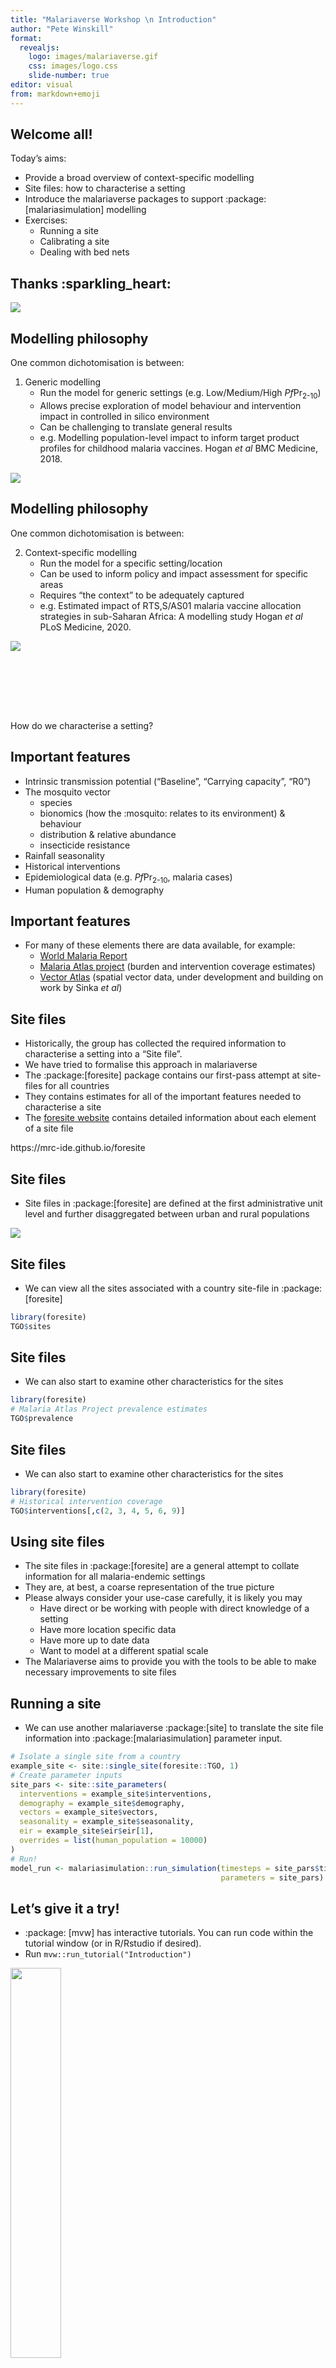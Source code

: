 ```yaml
---
title: "Malariaverse Workshop \n Introduction"
author: "Pete Winskill"
format:
  revealjs:
    logo: images/malariaverse.gif
    css: images/logo.css
    slide-number: true
editor: visual
from: markdown+emoji
---
```


## Welcome all!

Today's aims:

-   Provide a broad overview of context-specific modelling
-   Site files: how to characterise a setting
-   Introduce the malariaverse packages to support :package:\[malariasimulation\] modelling
-   Exercises:
    -   Running a site
    -   Calibrating a site
    -   Dealing with bed nets

## Thanks :sparkling_heart:

![](images/Guinea-Pig.jpg)

## Modelling philosophy {.smaller}

One common dichotomisation is between:

1.  Generic modelling
    -   Run the model for generic settings (e.g. Low/Medium/High *Pf*Pr~2-10~)
    -   Allows precise exploration of model behaviour and intervention impact in controlled in silico environment
    -   Can be challenging to translate general results
    -   e.g. Modelling population-level impact to inform target product profiles for childhood malaria vaccines. Hogan *et al* BMC Medicine, 2018.

![](images/Guinea-Pig-Generic.jpg){fig-align="center"}

## Modelling philosophy {.smaller}

One common dichotomisation is between:

2.  Context-specific modelling
    -   Run the model for a specific setting/location
    -   Can be used to inform policy and impact assessment for specific areas
    -   Requires "the context" to be adequately captured
    -   e.g. Estimated impact of RTS,S/AS01 malaria vaccine allocation strategies in sub-Saharan Africa: A modelling study Hogan *et al* PLoS Medicine, 2020.

![](images/Guinea-Pig-Specific.jpg){fig-align="center"}

## 

<br/><br/> <br/><br/>

How do we characterise a setting?

## Important features {.smaller}

-   Intrinsic transmission potential ("Baseline", "Carrying capacity", "R0")
-   The mosquito vector
    -   species
    -   bionomics (how the :mosquito: relates to its environment) & behaviour
    -   distribution & relative abundance
    -   insecticide resistance
-   Rainfall seasonality
-   Historical interventions
-   Epidemiological data (e.g. *Pf*Pr~2-10~, malaria cases)
-   Human population & demography

## Important features

- For many of these elements there are data available, for example:
  - [World Malaria Report](Country profiles, intervention, burden and economic data) 
  - [Malaria Atlas project](https://malariaatlas.org/) (burden and intervention coverage estimates)
  - [Vector Atlas](http://www.vectoratlas.icipe.org/) (spatial vector data, under development and building on work by Sinka *et al*)

## Site files {.smaller}

-   Historically, the group has collected the required information to characterise a setting into a "Site file".
-   We have tried to formalise this approach in malariaverse
-   The :package:\[foresite\] package contains our first-pass attempt at site-files for all countries
-   They contains estimates for all of the important features needed to characterise a site
-   The [foresite website](https://mrc-ide.github.io/foresite/) contains detailed information about each element of a site file

::: footer
https://mrc-ide.github.io/foresite
:::

## Site files

-   Site files in :package:\[foresite\] are defined at the first administrative unit level and further disaggregated between urban and rural populations

![](images/spatial_scale.png){fig-align="center"}

## Site files

-   We can view all the sites associated with a country site-file in :package:\[foresite\]

```r
library(foresite)
TGO$sites
```

## Site files

-   We can also start to examine other characteristics for the sites

```r
library(foresite)
# Malaria Atlas Project prevalence estimates
TGO$prevalence
```

## Site files

-   We can also start to examine other characteristics for the sites

```r
library(foresite)
# Historical intervention coverage
TGO$interventions[,c(2, 3, 4, 5, 6, 9)]
```

## Using site files {.smaller}

-   The site files in :package:\[foresite\] are a general attempt to collate information for all malaria-endemic settings
-   They are, at best, a coarse representation of the true picture
-   Please always consider your use-case carefully, it is likely you may
    -   Have direct or be working with people with direct knowledge of a setting
    -   Have more location specific data
    -   Have more up to date data
    -   Want to model at a different spatial scale
-   The Malariaverse aims to provide you with the tools to be able to make necessary improvements to site files

## Running a site

-   We can use another malariaverse :package:\[site\] to translate the site file information into :package:\[malariasimulation\] parameter input.

```r
# Isolate a single site from a country
example_site <- site::single_site(foresite::TGO, 1)
# Create parameter inputs
site_pars <- site::site_parameters(
  interventions = example_site$interventions,
  demography = example_site$demography,
  vectors = example_site$vectors,
  seasonality = example_site$seasonality,
  eir = example_site$eir$eir[1],
  overrides = list(human_population = 10000)
)
# Run!
model_run <- malariasimulation::run_simulation(timesteps = site_pars$timesteps,
                                               parameters = site_pars)
```

## Let's give it a try!

-   :package: [mvw] has interactive tutorials. You can run code within the tutorial window (or in R/Rstudio if desired).
-   Run `mvw::run_tutorial("Introduction")`

![](images/Guinea-Pig-Go.jpg){fig-align="center" width="40%" height="40%"}
